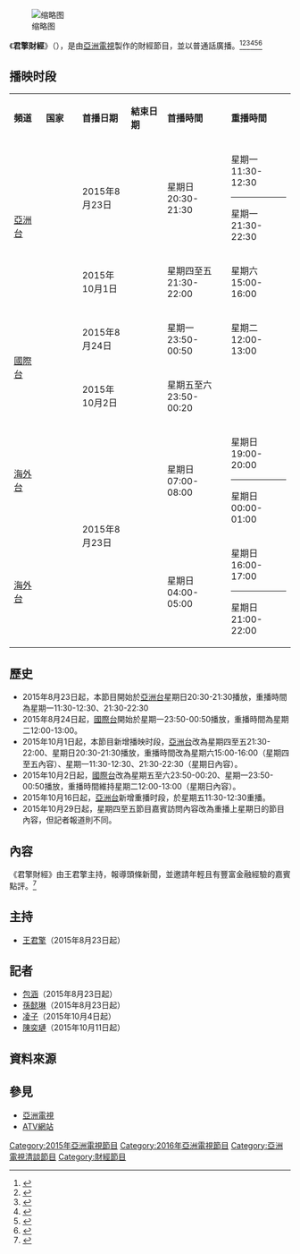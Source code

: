 {{expand|time=2015-09-25T04:31:33+00:00}}
{{亞視節目
|中文節目名=君擎財經
|英文節目名={{lang|en|Junqing Financial Talk}}
|圖像=Junqing_2.jpg
|尺寸=300px
|類型=財經節目
|監製=[[杜禹|杜禹]]
|編導=
|主持=[[王君擎|王君擎]]、[[包涵|包涵]]、[[孫懿琳|孫懿琳]]
|主題音樂=
|國家={{HK}}
|語言=[[普通話|普通話]]
|集數=
|製作年份=
|每集長=30分鐘（連廣告）
|製作公司=[[香港|香港]][[亞洲電視有限公司|亞洲電視有限公司]]
|aTV-12播出日期=2015年8月23日－2016年2月21日
|aTV-12视频制式=[[16:9|16:9]] [[高清電視|高清電視]]
|aTV-12音频制式=[[立體聲|立體聲]]
|aTV-12播出時間=星期日20:30-21:30（連廣告）
<!--
|aTV-12播出日期=2015年10月1日－2016年2月19日
|aTV-12播出時間=星期四至五21:30-22:00（連廣告）
-->
|aTV-16播出日期=2015年8月24日－2016年2月29日
|aTV-16視頻制式=[[16:9|16:9]] [[標清電視|標清電視]]
|aTV-16音頻制式=[[立體聲|立體聲]]
|aTV-16播出時間=星期一23:50-00:50（連廣告）
|晚於 = 
|官方網站=https://web.archive.org/web/20150917034617/http://www.hkatv.com/events/junqing/
}}

[[File:Junqing1.jpg|缩略图]]

《'''君擎財經'''》（{{lang-en|Junqing Financial Talk}}），是由[[亞洲電視|亞洲電視]]製作的財經節目，並以普通話廣播。<ref>{{cite web|url=http://hk.apple.nextmedia.com/enews/realtime/20150821/54116896|title=娛樂蘋台 - 即時新聞 - 20150821 - 【唔會對抗中國】邱達昌搞新台  忠臣蔡國威劉錫賢…續約亞視一年|work=Apple Daily 蘋果日報|accessdate=2015-09-24|archive-date=2015-09-25|archive-url=https://web.archive.org/web/20150925122953/http://hk.apple.nextmedia.com/enews/realtime/20150821/54116896|dead-url=no}}</ref><ref>{{cite web|url=https://hk.news.yahoo.com/%E4%BA%9E%E8%A6%96%E7%A8%B1%E6%96%B0%E6%B3%A8%E8%B3%87%E9%87%91%E9%A1%8D%E9%81%A0%E8%B6%85%E6%B0%B8%E5%8D%87-221111915.html|title=亞視稱新注資金額遠超永升|date=2015-08-21|work=Yahoo 新聞香港|accessdate=2015-09-24|archive-date=2016-02-20|archive-url=https://web.archive.org/web/20160220023034/https://hk.news.yahoo.com/%e4%ba%9e%e8%a6%96%e7%a8%b1%e6%96%b0%e6%b3%a8%e8%b3%87%e9%87%91%e9%a1%8d%e9%81%a0%e8%b6%85%e6%b0%b8%e5%8d%87-221111915.html|dead-url=no}}</ref><ref>{{cite web|url=http://www.discuss.com.hk/redirect.php?tid=25035945&goto=lastpost|title=女人資本論 - 亞洲電視節目區 - 電視劇集及節目 -  香港討論區  Discuss.com.hk - 香討．香港 No.1|publisher=|accessdate=2015-09-24|archive-date=2016-03-04|archive-url=https://web.archive.org/web/20160304195648/http://www.discuss.com.hk/redirect.php?tid=25035945&goto=lastpost|dead-url=no}}</ref><ref>{{cite web |url=http://www.macaodaily.com/html/2015-08/23/content_1023036.htm |title=存档副本 |accessdate=2015-09-24 |deadurl=yes |archiveurl=https://web.archive.org/web/20150925195229/http://www.macaodaily.com/html/2015-08/23/content_1023036.htm |archivedate=2015-09-25 }}</ref><ref>{{cite web|url=http://www.xocat.com/f/thread-720393-1-2.html|title=ATV犀利女主播王君擎|author=Discuz! Team and Comsenz UI Team|publisher=|access-date=2015-09-24|archive-url=https://web.archive.org/web/20150925123532/http://www.xocat.com/f/thread-720393-1-2.html|archive-date=2015-09-25|dead-url=yes}}</ref><ref>{{cite av media|url=https://www.youtube.com/watch?v=QDX2gqVmSaM|title=君擎財經 星期日晚8:30 [亞洲台] 星期一晚11:50 [國際台] [宣傳片]|date=2015-08-16|publisher=|via=YouTube}}</ref>

==播映时段==
{| class="wikitable" style="text-align:center"
|- style="background:cornflowerblue; color:white"  
|style="width:6%"|'''頻道''' ||style="width:7%"|'''国家''' ||style="width:7%"|'''首播日期''' ||style="width:7%"|'''結束日期''' ||style="width:10%"|'''首播時間'''||style="width:10%"|'''重播時間'''
|-
|rowspan="2"|[[亞洲電視亞洲台|亞洲台]]||rowspan="2"|{{HK}}||2015年8月23日||rowspan="6"| ||星期日20:30-21:30||星期一11:30-12:30<hr>星期一21:30-22:30
|-
|2015年10月1日||星期四至五21:30-22:00||星期六15:00-16:00
|-
|rowspan="2"|[[亞洲電視國際台|國際台]]||rowspan="2"|{{HK}}||2015年8月24日||星期一23:50-00:50||星期二12:00-13:00
|-
|2015年10月2日||星期五至六23:50-00:20||
|-
|[[海外台|海外台]]||{{US}}||rowspan="2"|2015年8月23日||星期日07:00-08:00||星期日19:00-20:00<hr>星期日00:00-01:00
|-
|[[海外台|海外台]]||{{US}}||星期日04:00-05:00||星期日16:00-17:00<hr>星期日21:00-22:00
|}

==歷史==
*2015年8月23日起，本節目開始於[[亞洲電視亞洲台|亞洲台]]星期日20:30-21:30播放，重播時間為星期一11:30-12:30、21:30-22:30
*2015年8月24日起，[[亞洲電視國際台|國際台]]開始於星期一23:50-00:50播放，重播時間為星期二12:00-13:00。
*2015年10月1日起，本節目新增播映时段，[[亞洲電視亞洲台|亞洲台]]改為星期四至五21:30-22:00、星期日20:30-21:30播放，重播時間改為星期六15:00-16:00（星期四至五內容）、星期一11:30-12:30、21:30-22:30（星期日內容）。
*2015年10月2日起，[[亞洲電視國際台|國際台]]改為星期五至六23:50-00:20、星期一23:50-00:50播放，重播時間維持星期二12:00-13:00（星期日內容）。
*2015年10月16日起，[[亞洲電視亞洲台|亞洲台]]新增重播时段，於星期五11:30-12:30重播。
*2015年10月29日起，星期四至五節目嘉賓訪問內容改為重播上星期日的節目內容，但記者報道則不同。

==內容==
《君擎財經》由王君擎主持，報導頭條新聞，並邀請年輕且有豐富金融經驗的嘉賓點評。<ref>{{cite web|url=http://www.hkatv.com/events/junqing/|title=aTV 亞洲電視 香港官方網站|publisher=|deadurl=yes|archiveurl=https://web.archive.org/web/20150917034617/http://www.hkatv.com/events/junqing/|archivedate=2015-09-17|accessdate=2015-09-24}}</ref>

==主持==
*[[王君擎|王君擎]]（2015年8月23日起）

==記者==
*[[包涵|包涵]]（2015年8月23日起）
*[[孫懿琳|孫懿琳]]（2015年8月23日起）
*[[凌子|凌子]]（2015年10月4日起）
*[[陳奕璉|陳奕璉]]（2015年10月11日起）

==資料來源==
{{reflist}}

==參見==
*[[亞洲電視|亞洲電視]]
*[https://web.archive.org/web/20150917034617/http://www.hkatv.com/events/junqing/ ATV網站]

[[Category:2015年亞洲電視節目|Category:2015年亞洲電視節目]]
[[Category:2016年亞洲電視節目|Category:2016年亞洲電視節目]]
[[Category:亞洲電視清談節目|Category:亞洲電視清談節目]]
[[Category:財經節目|Category:財經節目]]